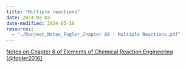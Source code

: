 ```yaml
--- 
title: "Multiple reactions"
date: 2024-03-03
date-modified: 2024-05-10
resources:
  - "./Ranjeet_Notes_Fogler_Chapter 08 - Multiple Reactions.pdf"
---
```



::: {.callout-note}

[Notes on Chapter 8 of Elements of Chemical Reaction Engineering
[@fogler2016]](./Ranjeet_Notes_Fogler_Chapter 08 - Multiple Reactions.pdf)

:::


